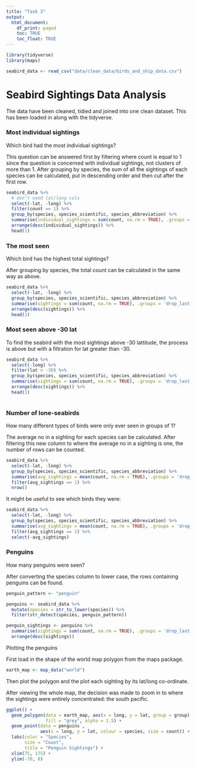 ```yaml
---
title: "Task 3"
output:
  html_document:
    df_print: paged
    toc: TRUE
    toc_float: TRUE
---
```


```r
library(tidyverse)
library(maps)

seabird_data <- read_csv("data/clean_data/birds_and_ship_data.csv")

```

# Seabird Sightings Data Analysis

The data have been cleaned, tidied and joined into one clean dataset. This has
been loaded in along with the tidyverse.

### Most individual sightings

Which bird had the most individual sightings?

This question can be answered first by filtering where count is equal to 1 since
the question is concerned with individual sightings, not clusters of more than
1. After grouping by species, the sum of all the sightings of each species can
be calculated, put in descending order and then cut after the first row.

```r
seabird_data %>% 
  # don't need lat/long cols
  select(-lat, -long) %>% 
  filter(count == 1) %>% 
  group_by(species, species_scientific, species_abbreviation) %>% 
  summarise(individual_sightings = sum(count, na.rm = TRUE), .groups = 'drop_last') %>% 
  arrange(desc(individual_sightings)) %>% 
  head(1)
```

### The most seen

Which bird has the highest total sightings?

After grouping by species, the total count can be calculated in the same way as
above.

```r
seabird_data %>% 
  select(-lat, -long) %>%
  group_by(species, species_scientific, species_abbreviation) %>% 
  summarise(sightings = sum(count, na.rm = TRUE), .groups = 'drop_last') %>% 
  arrange(desc(sightings)) %>% 
  head(1)
```

### Most seen above -30 lat 

To find the seabird with the most sightings above -30 lattitude, the process is
above but with a filtration for lat greater than -30.

```r
seabird_data %>% 
  select(-long) %>% 
  filter(lat > -30) %>%
  group_by(species, species_scientific, species_abbreviation) %>% 
  summarise(sightings = sum(count, na.rm = TRUE), .groups = 'drop_last') %>% 
  arrange(desc(sightings)) %>% 
  head(1)
  
```


### Number of lone-seabirds

How many different types of birds were only ever seen in groups of 1?

The average no in a sighting for each species can be calculated. After filtering
this new column to where the average no in a sighting is one, the number of rows
can be counted.

```r
seabird_data %>% 
  select(-lat, -long) %>%
  group_by(species, species_scientific, species_abbreviation) %>% 
  summarise(avg_sightings = mean(count, na.rm = TRUE), .groups = 'drop_last') %>% 
  filter(avg_sightings == 1) %>% 
  nrow()
```
It might be useful to see which birds they were:
```r
seabird_data %>% 
  select(-lat, -long) %>%
  group_by(species, species_scientific, species_abbreviation) %>% 
  summarise(avg_sightings = mean(count, na.rm = TRUE), .groups = 'drop_last') %>% 
  filter(avg_sightings == 1) %>% 
  select(-avg_sightings)
```

### Penguins

How many penguins were seen?

After converting the species column to lower case, the rows containing penguins
can be found.

```r
penguin_pattern <- "penguin"

penguins <- seabird_data %>% 
  mutate(species = str_to_lower(species)) %>% 
  filter(str_detect(species, penguin_pattern))
```

```r
penguin_sightings <- penguins %>% 
  summarise(sightings = sum(count, na.rm = TRUE), .groups = 'drop_last') %>% 
  arrange(desc(sightings))
```


Plotting the penguins

First load in the shape of the world map polygon from the maps package.
```r
earth_map <- map_data("world")
```

Then plot the polygon and the plot each sighting by its lat/long co-ordinate.

After viewing the whole map, the decision was made to zoom in to where the
sightings were entirely concentrated: the south pacific.
```r
ggplot() +
  geom_polygon(data = earth_map, aes(x = long, y = lat, group = group),
               fill = "grey", alpha = 1.5) +
  geom_point(data = penguins ,
             aes(x = long, y = lat, colour = species, size = count)) +
  labs(color = "Species",
       size = "Count",
       title = "Penguin Sightings") +
  xlim(75, 175) +
  ylim(-70, 0)
```

